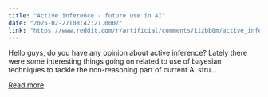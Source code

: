 ```yaml
---
title: "Active inference - future use in AI"
date: "2025-02-27T08:42:21.000Z"
link: "https://www.reddit.com/r/artificial/comments/1izbb0m/active_inference_future_use_in_ai/"
---
```


Hello guys, do you have any opinion about active inference? Lately there were some interesting things going on related to use of bayesian techniques to tackle the non-reasoning part of current AI stru...

[Read more](https://www.reddit.com/r/artificial/comments/1izbb0m/active_inference_future_use_in_ai/)
